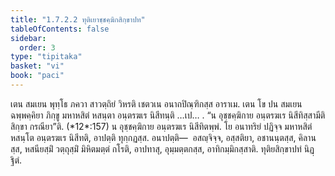 ```yaml
---
title: "1.7.2.2 ทุติเยาชฺชคฺฆิกสิกฺขาปท"
tableOfContents: false
sidebar:
  order: 3
type: "tipitaka"
basket: "vi"
book: "paci"
---
```



<DynamicBreadcrumb />

<Division number="587" book="paci">

<Paragraph number="1740" book="paci">
เตน สมเยน พุทฺโธ ภควา สาวตฺถิยํ วิหรติ เชตวเน อนาถปิณฺฑิกสฺส อาราเม. เตน โข ปน สมเยน ฉพฺพคฺคิยา ภิกฺขู มหาหสิตํ หสนฺตา อนฺตรฆเร นิสีทนฺติ …เป… .
</Paragraph>

<Paragraph number="1741" book="paci">
<Emphasis>“น อุชฺชคฺฆิกาย อนฺตรฆเร นิสีทิสฺสามีติ สิกฺขา กรณียา”</Emphasis>ติ. (*12*:<Emphasis>157</Emphasis>)
</Paragraph>

<Paragraph number="1742" book="paci">
น อุชฺชคฺฆิกาย อนฺตรฆเร นิสีทิตพฺพํ. โย อนาทริยํ ปฏิจฺจ มหาหสิตํ หสนฺโต อนฺตรฆเร นิสีทติ, อาปตฺติ ทุกฺกฏสฺส.
</Paragraph>

<Paragraph number="1743" book="paci">
อนาปตฺติ—  อสญฺจิจฺจ, อสฺสติยา, อชานนฺตสฺส, คิลานสฺส, หสนียสฺมิํ วตฺถุสฺมิํ มิหิตมตฺตํ กโรติ, อาปทาสุ, อุมฺมตฺตกสฺส, อาทิกมฺมิกสฺสาติ.

</Paragraph>
</Division>

<Paragraph number="1744" type="center" book="paci">
ทุติยสิกฺขาปทํ นิฏฺฐิตํ.
</Paragraph>